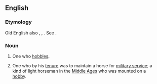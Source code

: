 ==English==

===Etymology===
Old English also {{m|ang|hobeler}}, {{etyl|fro|en}} {{term|hobelier|lang=fro}}, {{etyl|la|en}} {{attention|la}} {{m|la|hobellarius}}. See {{m|en|hobby||a horse}}.

===Noun===
{{en-noun}}

# One who [[hobble]]s.
# {{context|UK|historical|lang=en}} One who by his [[tenure]] was to maintain a horse for [[military service]]; a kind of light horseman in the [[Middle Ages]] who was mounted on a [[hobby]].
#: {{rfquotek|Hallam}}
#: {{rfquotek|Sir J. Davies}}